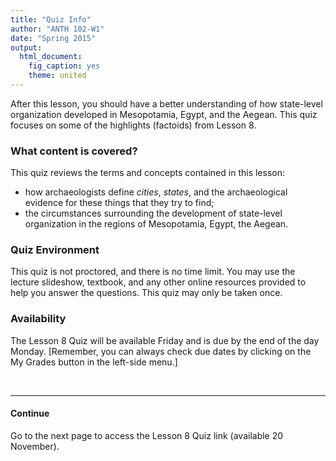 ```yaml
---
title: "Quiz Info"
author: "ANTH 102-W1"
date: "Spring 2015"
output:
  html_document:
    fig_caption: yes
    theme: united
---
```


After this lesson, you should have a better understanding of how state-level organization developed in Mesopotamia, Egypt, and the Aegean. This quiz focuses on some of the highlights (factoids) from Lesson 8.


### What content is covered?
This quiz reviews the terms and concepts contained in this lesson:  

- how archaeologists define _cities_, _states_, and the archaeological evidence for these things that they try to find; 
- the circumstances surrounding the development of state-level organization in the regions of Mesopotamia, Egypt, the Aegean.

### Quiz Environment
This quiz is not proctored, and there is no time limit. You may use the lecture slideshow, textbook, and any other online resources provided to help you answer the questions. This quiz may only be taken once.

### Availability
The Lesson 8 Quiz will be available Friday and is due by the end of the day Monday. [Remember, you can always check due dates by clicking on the My Grades button in the left-side menu.]

<br>

----
#### Continue

Go to the next page to access the Lesson 8 Quiz link (available 20 November).